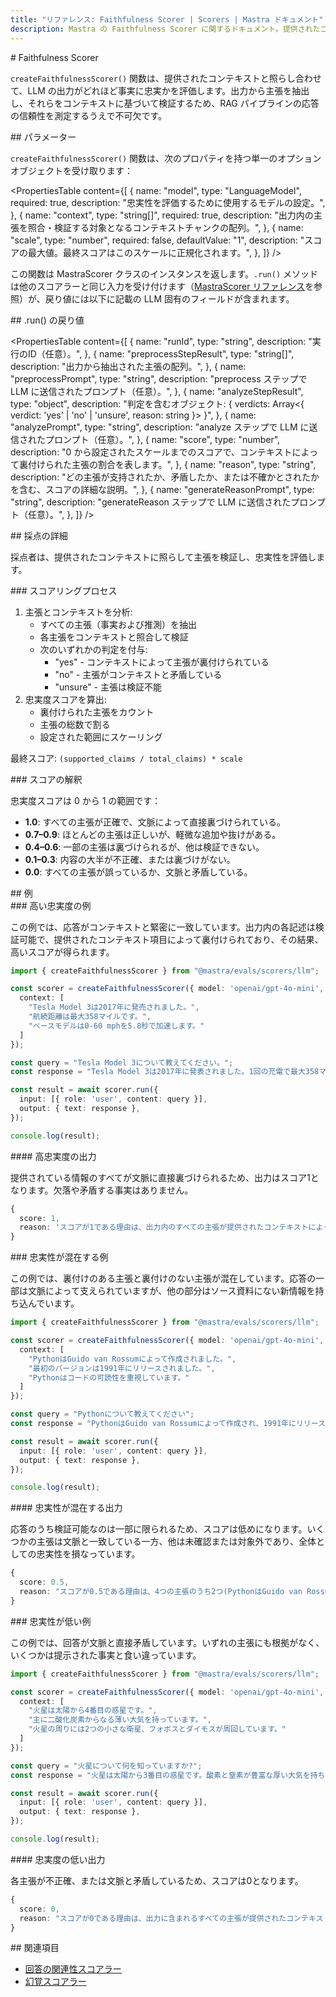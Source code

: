 ```yaml
---
title: "リファレンス: Faithfulness Scorer | Scorers | Mastra ドキュメント"
description: Mastra の Faithfulness Scorer に関するドキュメント。提供されたコンテキストに照らして、LLM 出力の事実整合性を評価します。
---
```


<div id="faithfulness-scorer">
  # Faithfulness Scorer
</div>

`createFaithfulnessScorer()` 関数は、提供されたコンテキストと照らし合わせて、LLM の出力がどれほど事実に忠実かを評価します。出力から主張を抽出し、それらをコンテキストに基づいて検証するため、RAG パイプラインの応答の信頼性を測定するうえで不可欠です。

<div id="parameters">
  ## パラメーター
</div>

`createFaithfulnessScorer()` 関数は、次のプロパティを持つ単一のオプションオブジェクトを受け取ります：

<PropertiesTable
  content={[
    {
      name: "model",
      type: "LanguageModel",
      required: true,
      description: "忠実性を評価するために使用するモデルの設定。",
    },
    {
      name: "context",
      type: "string[]",
      required: true,
      description:
        "出力内の主張を照合・検証する対象となるコンテキストチャンクの配列。",
    },
    {
      name: "scale",
      type: "number",
      required: false,
      defaultValue: "1",
      description:
        "スコアの最大値。最終スコアはこのスケールに正規化されます。",
    },
  ]}
/>

この関数は MastraScorer クラスのインスタンスを返します。`.run()` メソッドは他のスコアラーと同じ入力を受け付けます（[MastraScorer リファレンス](./mastra-scorer)を参照）が、戻り値には以下に記載の LLM 固有のフィールドが含まれます。

<div id="run-returns">
  ## .run() の戻り値
</div>

<PropertiesTable
  content={[
    {
      name: "runId",
      type: "string",
      description: "実行のID（任意）。",
    },
    {
      name: "preprocessStepResult",
      type: "string[]",
      description: "出力から抽出された主張の配列。",
    },
    {
      name: "preprocessPrompt",
      type: "string",
      description:
        "preprocess ステップで LLM に送信されたプロンプト（任意）。",
    },
    {
      name: "analyzeStepResult",
      type: "object",
      description:
        "判定を含むオブジェクト: { verdicts: Array<{ verdict: 'yes' | 'no' | 'unsure', reason: string }> }",
    },
    {
      name: "analyzePrompt",
      type: "string",
      description:
        "analyze ステップで LLM に送信されたプロンプト（任意）。",
    },
    {
      name: "score",
      type: "number",
      description:
        "0 から設定されたスケールまでのスコアで、コンテキストによって裏付けられた主張の割合を表します。",
    },
    {
      name: "reason",
      type: "string",
      description:
        "どの主張が支持されたか、矛盾したか、または不確かとされたかを含む、スコアの詳細な説明。",
    },
    {
      name: "generateReasonPrompt",
      type: "string",
      description:
        "generateReason ステップで LLM に送信されたプロンプト（任意）。",
    },
  ]}
/>

<div id="scoring-details">
  ## 採点の詳細
</div>

採点者は、提供されたコンテキストに照らして主張を検証し、忠実性を評価します。

<div id="scoring-process">
  ### スコアリングプロセス
</div>

1. 主張とコンテキストを分析:
   - すべての主張（事実および推測）を抽出
   - 各主張をコンテキストと照合して検証
   - 次のいずれかの判定を付与:
     - "yes" - コンテキストによって主張が裏付けられている
     - "no" - 主張がコンテキストと矛盾している
     - "unsure" - 主張は検証不能
2. 忠実度スコアを算出:
   - 裏付けられた主張をカウント
   - 主張の総数で割る
   - 設定された範囲にスケーリング

最終スコア: `(supported_claims / total_claims) * scale`

<div id="score-interpretation">
  ### スコアの解釈
</div>

忠実度スコアは 0 から 1 の範囲です：

- **1.0**: すべての主張が正確で、文脈によって直接裏づけられている。
- **0.7–0.9**: ほとんどの主張は正しいが、軽微な追加や抜けがある。
- **0.4–0.6**: 一部の主張は裏づけられるが、他は検証できない。
- **0.1–0.3**: 内容の大半が不正確、または裏づけがない。
- **0.0**: すべての主張が誤っているか、文脈と矛盾している。

<div id="examples">
  ## 例
</div>

<div id="high-faithfulness-example">
  ### 高い忠実度の例
</div>

この例では、応答がコンテキストと緊密に一致しています。出力内の各記述は検証可能で、提供されたコンテキスト項目によって裏付けられており、その結果、高いスコアが得られます。

```typescript title="src/example-high-faithfulness.ts" showLineNumbers copy
import { createFaithfulnessScorer } from "@mastra/evals/scorers/llm";

const scorer = createFaithfulnessScorer({ model: 'openai/gpt-4o-mini', options: {
  context: [
    "Tesla Model 3は2017年に発売されました。",
    "航続距離は最大358マイルです。",
    "ベースモデルは0-60 mphを5.8秒で加速します。"
  ]
});

const query = "Tesla Model 3について教えてください。";
const response = "Tesla Model 3は2017年に発表されました。1回の充電で最大358マイル走行でき、ベースバージョンは0から60 mphまで5.8秒で加速します。";

const result = await scorer.run({
  input: [{ role: 'user', content: query }],
  output: { text: response },
});

console.log(result);
```


<div id="high-faithfulness-output">
  #### 高忠実度の出力
</div>

提供されている情報のすべてが文脈に直接裏づけられるため、出力はスコア1となります。欠落や矛盾する事実はありません。

```typescript
{
  score: 1,
  reason: 'スコアが1である理由は、出力内のすべての主張が提供されたコンテキストによって裏付けられているためです。'
}
```


<div id="mixed-faithfulness-example">
  ### 忠実性が混在する例
</div>

この例では、裏付けのある主張と裏付けのない主張が混在しています。応答の一部は文脈によって支えられていますが、他の部分はソース資料にない新情報を持ち込んでいます。

```typescript title="src/example-mixed-faithfulness.ts" showLineNumbers copy
import { createFaithfulnessScorer } from "@mastra/evals/scorers/llm";

const scorer = createFaithfulnessScorer({ model: 'openai/gpt-4o-mini', options: {
  context: [
    "PythonはGuido van Rossumによって作成されました。",
    "最初のバージョンは1991年にリリースされました。",
    "Pythonはコードの可読性を重視しています。"
  ]
});

const query = "Pythonについて教えてください";
const response = "PythonはGuido van Rossumによって作成され、1991年にリリースされました。現在最も人気のあるプログラミング言語であり、世界中の数百万人の開発者に使用されています。";

const result = await scorer.run({
  input: [{ role: 'user', content: query }],
  output: { text: response },
});

console.log(result);
```


<div id="mixed-faithfulness-output">
  #### 忠実性が混在する出力
</div>

応答のうち検証可能なのは一部に限られるため、スコアは低めになります。いくつかの主張は文脈と一致している一方、他は未確認または対象外であり、全体としての忠実性を損なっています。

```typescript
{
  score: 0.5,
  reason: "スコアが0.5である理由は、4つの主張のうち2つ(PythonはGuido van Rossumによって作成された、Pythonは1991年にリリースされた)はコンテキストで裏付けられていますが、残りの2つの主張(Pythonの人気と使用状況)はコンテキストに記載がないため検証できないためです。"
}
```


<div id="low-faithfulness-example">
  ### 忠実性が低い例
</div>

この例では、回答が文脈と直接矛盾しています。いずれの主張にも根拠がなく、いくつかは提示された事実と食い違っています。

```typescript title="src/example-low-faithfulness.ts" showLineNumbers copy
import { createFaithfulnessScorer } from "@mastra/evals/scorers/llm";

const scorer = createFaithfulnessScorer({ model: 'openai/gpt-4o-mini', options: {
  context: [
    "火星は太陽から4番目の惑星です。",
    "主に二酸化炭素からなる薄い大気を持っています。",
    "火星の周りには2つの小さな衛星、フォボスとダイモスが周回しています。"
  ]
});

const query = "火星について何を知っていますか?";
const response = "火星は太陽から3番目の惑星です。酸素と窒素が豊富な厚い大気を持ち、3つの大きな衛星が周回しています。";

const result = await scorer.run({
  input: [{ role: 'user', content: query }],
  output: { text: response },
});

console.log(result);
```


<div id="low-faithfulness-output">
  #### 忠実度の低い出力
</div>

各主張が不正確、または文脈と矛盾しているため、スコアは0となります。

```typescript
{
  score: 0,
  reason: "スコアが0である理由は、出力に含まれるすべての主張が提供されたコンテキストと矛盾しているためです。出力では火星が太陽から3番目の惑星であると述べていますが、コンテキストでは明確に4番目であると記載されています。さらに、火星には酸素と窒素が豊富な厚い大気があると主張していますが、これはコンテキストで説明されている主に二酸化炭素で構成される薄い大気という記述と矛盾しています。最後に、出力では火星が3つの大きな衛星に周回されていると述べていますが、コンテキストではフォボスとダイモスという2つの小さな衛星のみを持つと明記されています。したがって、裏付けられる主張が一つもないため、スコアは0となります。"
}
```


<div id="related">
  ## 関連項目
</div>

- [回答の関連性スコアラー](./answer-relevancy)
- [幻覚スコアラー](./hallucination)